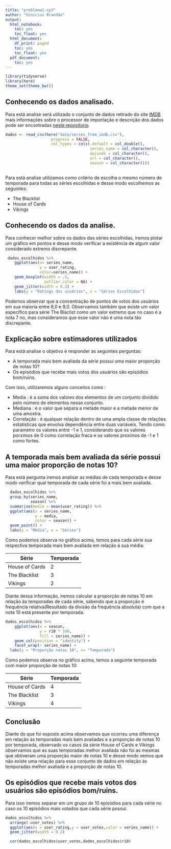```yaml
---
title: "problema1-cp3"
author: "Vinicius Brandão"
output:
  html_notebook:
    toc: yes
    toc_float: yes
  html_document:
    df_print: paged
    toc: yes
    toc_float: yes
  pdf_document:
    toc: yes
---
```


```r
library(tidyverse)
library(here)
theme_set(theme_bw())
```

## Conhecendo os dados analisado.
Para está analise será utilizado o conjunto de dados retirado do site [IMDB](https://www.imdb.com/) mais informações sobre o processor de importação e descrição dos dados pode ser encontradas [neste repositorio](https://github.com/nazareno/imdb-series). 

```r
dados <- read_csv(here("data/series_from_imdb.csv"), 
                    progress = FALSE,
                    col_types = cols(.default = col_double(), 
                                     series_name = col_character(), 
                                     episode = col_character(), 
                                     url = col_character(),
                                     season = col_character()))
    
```

Para está analise utilizamos como critério de escolha o mesmo número de temporada para todas as séries escolhidas e desse modo escolhemos as seguintes:

* The Blacklist
* House of Cards
* Vikings

## Conhecendo os dados da analise.
Para conhecer melhor sobre os dados das séries escolhidas, iremos plotar um gráfico em pontos e desse modo verificar a existência de algum valor considerado extremo discrepante.

```r
 dados_escolhidos %>% 
    ggplot(aes(x= series_name,
               y = user_rating,
               color=series_name)) +
    geom_boxplot(width = .5,
                 outlier.color = NA) + 
    geom_jitter(width = 0.2) +
    labs(y = "Ratings dos usuários", x = "Séries Escolhidas")
```
Podemos observar que a concentração de pontos de votos dos usuários em sua maioria entre 8,0 e 9,0.
Observamos também que existe um valor específico para série The Blaclist como um valor extremo que no caso é a nota 7 no, mas consideramos que esse valor não é uma nota tão discrepante.

## Explicação sobre estimadores utilizados 
Para está analise o objetivo é responder as seguintes perguntas: 

* A temporada mais bem avaliada da série possui uma maior proporção de notas 10?
* Os episódios que recebe mais votos dos usuários são episódios bom/ruins.

Com isso, utilizaremos alguns conceitos como : 

* Media : é a soma dos valores dos elementos de um conjunto dividido pelo número de elementos nesse conjunto.
* Mediana :  é o valor que separa a metade maior e a metade menor de uma amostra.
* Correlação :  é qualquer relação dentro de uma ampla classe de relações estatísticas que envolva dependência entre duas variáveis. Tendo como parametro os valores entre -1 e 1, considerando que os valores porximos de 0 como correlação fraca e os valores proximos de -1 e 1 como fortes. 


## A temporada mais bem avaliada da série possui uma maior proporção de notas 10?
 Para está pergunta iremos analisar as médias de cada temporada e desse modo verificar qual temporada de cada série foi a mais bem avaliada. 
 
```r
  dados_escolhidos %>%
  group_by(series_name,
           season) %>%
  summarise(media = mean(user_rating)) %>%
  ggplot(aes(x = series_name, 
             y = media,
             color = season)) + 
  geom_point() + 
  labs(y = "Média", x = "Séries")
```
 
Como podemos observa no gráfico acima, temos para cada série sua respectiva temporada mais bem avaliada em relação á sua média:  

Série| Temporada
------------- | -------------
House of Cards | 2
The Blacklist| 3
Vikings| 2

Diante dessa informação, iremos calcular a proporção de notas 10 em relação às temporadas de cada série, sabendo que a proporção é frequência relativa(Resultado da divisão da frequência absoluta) com que a nota 10 está presente por temporada.

```r
dados_escolhidos %>%
    ggplot(aes(x = season,
               y = r10 * 100,
               fill = series_name)) +
    geom_col(position = "identity") +
    facet_wrap(~ series_name) +
  labs(y = "Proporção notas 10", x= "Temporada")
```
Como podemos observa no gráfico acima, temos a seguinte temporada com maior proporção de notas 10: 

Série| Temporada
------------- | -------------
House of Cards | 4
The Blacklist| 3
Vikings| 4

## Conclusão
Diante do que foi exposto acima observamos que ocorreu uma diferença em relação às temporadas mais bem avaliadas e a proporção de notas 10 por temporada, observado os casos da série House of Cards e Vikings observamos que as suas temporadas melhor avaliada não foi as mesmas que obtiveram uma proporção maior de notas 10 e desse modo vemos que não existe uma relação para esse conjunto de dados em relação às temporadas melhor avaliada e a proporção de notas 10. 



## Os episódios que recebe mais votos dos usuários são episódios bom/ruins.

Para isso iremos separar em um grupo de 10 episódios para cada série no caso os 10 episódios mais votados que cada série possui.

```r
dados_escolhidos %>%
  arrange(-user_votes) %>%
  ggplot(aes(x = user_rating,y = user_votes,color = series_name)) +
  geom_jitter(width = 0.2) 
```

```r

  cor(dados_escolhidos$user_votes,dados_escolhidos$r10)
```

